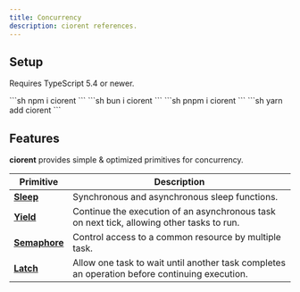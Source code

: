 ```yaml
---
title: Concurrency
description: ciorent references.
---
```


## Setup
Requires TypeScript 5.4 or newer.

<Tabs syncKey="packageManager">
  <TabItem label="npm" icon="seti:npm">
    ```sh
    npm i ciorent
    ```
  </TabItem>
  <TabItem label="bun" icon="bun">
    ```sh
    bun i ciorent
    ```
  </TabItem>
  <TabItem label="pnpm" icon="pnpm">
    ```sh
    pnpm i ciorent
    ```
  </TabItem>
  <TabItem label="yarn" icon="seti:yarn">
    ```sh
    yarn add ciorent
    ```
  </TabItem>
</Tabs>

## Features
**ciorent** provides simple & optimized primitives for concurrency.

| Primitive | Description |
|---|---|
| [**Sleep**](./sleep) | Synchronous and asynchronous sleep functions. |
| [**Yield**](./yield) | Continue the execution of an asynchronous task on next tick, allowing other tasks to run. |
| [**Semaphore**](./semaphore) | Control access to a common resource by multiple task. |
| [**Latch**](./latch) | Allow one task to wait until another task completes an operation before continuing execution. |
